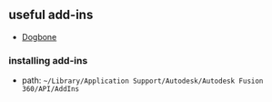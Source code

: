 

## useful add-ins
- [Dogbone](https://tapnair.github.io/Dogbone/)

### installing add-ins
- path: `~/Library/Application Support/Autodesk/Autodesk Fusion 360/API/AddIns`

